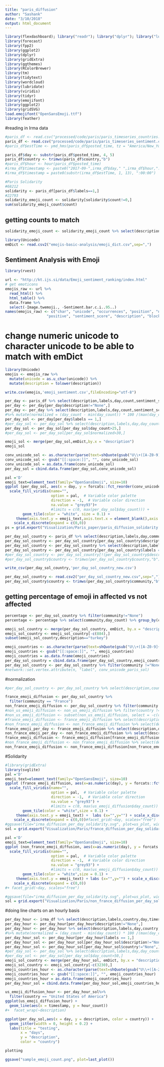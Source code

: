 ```yaml
---
title: "paris_diffusion"
author: "Sashank"
date: "3/10/2018"
output: html_document
---
```


```r
library(flexdashboard); library("readr"); library("dplyr"); library("lubridate"); library("streamgraph"); library("htmlwidgets");  library(xts); library(lubridate); library(dygraphs); library(reshape2);library(feather);library(stringr)
library(forecast)
library(fpp2)
library(ggplot2)
library(dplyr)
library(gridExtra)
library(ggthemes)
library(RColorBrewer)
library(tm)
library(tidytext)
library(wordcloud)
library(lubridate)
library(viridis)
library(tidyr)
library(emojifont)
library(ggplot2)
library(gridSVG)
load.emojifont("OpenSansEmoji.ttf")
library(feather)
```

#reading in Irma data
```r
#paris_df <- read.csv("processed/code/paris/paris_timeseries_countries.csv", stringsAsFactors = F, encoding="utf-8")
paris_df <- read.csv("processed/code/paris/paris_timeseries_sentiment.csv", stringsAsFactors = F, encoding="utf-8")
#paris_df$estTime <- ymd_hms(paris_df$posted_time, tz = "America/New_York")

```


```r
paris_df$day <- substr(paris_df$posted_time, 4, 5)
paris_df$country <- trimws(paris_df$country,"b")
#paris_df$hour <- hour(paris_df$posted_time)
#irma_df$timestamp <- paste0("2017-09-",irma_df$day," ",irma_df$hour,":00:00")
#irma_df$timestamp = paste0(substr(irma_df$estTime, 1, 13), ":00:00")
```

```r
#Paris Solidarity
#68212
solidarity <- paris_df[paris_df$labels==1,]
#22793
solidarity_emoji_count <- solidarity[solidarity$count!=0,]
sum(solidarity_emoji_count$count)
```

## getting counts to match
```r
solidarity_emoji_count <- solidarity_emoji_count %>% select(description,count) %>% group_by(description) %>% dplyr::summarise(total = sum(count))
```

```r
library(Unicode)
emDict <- read.csv2("emojis-basic-analysis/emoji_dict.csv",sep=",")
```
## Sentiment Analysis with Emoji
```r
library(rvest)

url <- "http://kt.ijs.si/data/Emoji_sentiment_ranking/index.html"
# get emoticons
emojis_raw <- url %>%
  read_html() %>%
  html_table() %>%
  data.frame %>%
  select(-Image.twemoji., -Sentiment.bar.c.i..95..)
names(emojis_raw) <- c("char", "unicode", "occurrences", "position", "negative", "neutral", 
                   "positive", "sentiment_score", "description", "block")
```
# change numeric unicode to character unicode to be able to match with emDict 
```r
library(Unicode)
emojis <- emojis_raw %>%
  mutate(unicode = as.u_char(unicode)) %>%
  mutate(description = tolower(description)) 
```

```r
write.csv(emojis,'emoji_sentiment.csv',fileEncoding="utf-8")
```

```r
per_day <- paris_df %>% select(description,labels,day,count,sentiment_score) 
per_day <- per_day[per_day$description!="None",]
per_day <- per_day %>% select(description,labels,day,count,sentiment_score) %>% group_by(description,labels,day,sentiment_score)%>% dplyr::summarise(day_count = sum(count) )
#%>% mutate(normalized = (day_count - min(day_count)) * 100 /(max(day_count) - min(day_count)))
per_day_sol <- per_day[per_day$labels == 1,]
#per_day_sol <- per_day_sol %>% select(description,labels,day,day_count) %>% group_by(day) %>% mutate(normalized = (day_count - min(day_count)) * 100 /(max(day_count) - min(day_count)))
per_day_sol <- per_day_sol[per_day_sol$day_count>25,]
#per_day_sol <- per_day_sol[per_day_sol$normalized>30,]
```

```r
emoji_sol <- merge(per_day_sol,emDict,by.x = "description")
emoji_sol
```
```r
conv_unicode_sol <- as.character(parse(text=shQuote(gsub("U\\+([A-Z0-9]+)", "\\\\U\\1", emoji_sol$unicode))))
conv_unicode_sol <- gsub("[[:space:]]", "", conv_unicode_sol) 
conv_unicode_sol = as.data.frame(conv_unicode_sol)
per_day_sol = cbind.data.frame(per_day_sol,conv_unicode_sol)
```


```r
pal ='D'
emoji_text=element_text(family="OpenSansEmoji", size=10)
ggplot (per_day_sol, aes(x = day, y = forcats::fct_reorder(conv_unicode_sol,sentiment_score), fill=day_count))+ 
  scale_fill_viridis(name="", 
                     option = pal,  # Variable color palette
                     direction = -1,  # Variable color direction
                     na.value = "grey93")+ 
                     #limits = c(0, max(per_day_sol$day_count))) +
        geom_tile(color = "white", size = 0.1) +
     theme(axis.text.y = emoji_text,axis.text.x = element_blank(),axis.ticks.x = element_blank(),panel.grid.major.x = element_blank()) +labs (x="",y="")  + scale_x_discrete(labels=c("Nov 13","Nov 14","Nov 15","Nov 16","Nov 17")) + 
    scale_x_discrete(expand = c(0,0))
ps = grid.export("Visualization/Paris_paper/paris_diffusion_solidarity.svg", addClass=T)
```

```r
per_day_sol_country <- paris_df %>% select(description,labels,day,community,count,sentiment_score)
per_day_sol_country <- per_day_sol_country[per_day_sol_country$description!="None",]
per_day_sol_country <- per_day_sol_country %>% select(description,labels,day,community,count,sentiment_score) %>% group_by(description,labels,day,community,sentiment_score) %>% dplyr::summarise(day_count = sum(count))
per_day_sol_country <- per_day_sol_country[per_day_sol_country$labels == 1,]
#per_day_sol_country <- per_day_sol_country[!(per_day_sol_country$description) %in% c("ṛ<e5><a9>union"),]
#per_day_sol_country$country <- trimws(per_day_sol_country$country,"b")
```

```r
write_csv(per_day_sol_country,'per_day_sol_country_new.csv')
```
```r
per_day_sol_country <- read.csv2("per_day_sol_country_new.csv",sep=",")
per_day_sol_country$country <- trimws(per_day_sol_country$community,"b")
```
## getting percentage of emoji in affected vs not affected
```r
percentage <- per_day_sol_country %>% filter(community!="None")
percentage <- percentage %>% select(community,day_count) %>% group_by(community) %>% dplyr::summarise(total=sum(day_count))

```
```r
emoji_sol_country <- merge(per_day_sol_country, emDict, by.x = "description",by.y = "description")
emoji_sol_country <- emoji_sol_country[-c(884),]
subset(emoji_sol_country,description=="turkey")
```


```r
emoji_countries <- as.character(parse(text=shQuote(gsub("U\\+([A-Z0-9]+)", "\\\\U\\1", emoji_sol_country$unicode))))
emoji_countries <- gsub("[[:space:]]", "", emoji_countries) 
emoji_countries = as.data.frame(emoji_countries)
per_day_sol_country = cbind.data.frame(per_day_sol_country,emoji_countries)
per_day_sol_country <- per_day_sol_country %>% filter(community !="None")
#network::set.vertex.attribute(n, "label", conv_unicode_paris_sol)
```

#normalization
```r
#per_day_sol_country <- per_day_sol_country %>% select(description,country,day,day_count) %>% group_by(description) %>% mutate(normalized = (day_count - min(day_count)) * 100 /(max(day_count) - min(day_count)))

```

```r
france_emoji_diffusion <- per_day_sol_country %>% 
  filter(community == "France")
non_france_emoji_diffusion <- per_day_sol_country %>% filter(community =="Other")
#non_us_emoji_diffusion <- non_us_emoji_diffusion %>% filter(country !="None")
#non_us_emoji_diffusion <- subset(non_us_emoji_diffusion, select = -c(country) )
#france_emoji_diffusion <- france_emoji_diffusion %>% select(description,day,day_count,emoji_countries,sentiment_score) %>% group_by(day) %>% mutate(normalized = (day_count #/sum(day_count)) * 100)
#non_france_emoji_diffusion <- non_france_emoji_diffusion %>% select(description,day,day_count,emoji_countries,sentiment_score) %>% group_by(day) %>% mutate(normalized = (day_count #/sum(day_count)) * 100)
france_emoji_per_day <- france_emoji_diffusion %>% select(description,day,day_count,emoji_countries) %>% group_by(day) %>% dplyr::summarise(counts = n() )
non_france_emoji_per_day <- non_france_emoji_diffusion %>% select(description,day,day_count,emoji_countries) %>% group_by(day) %>% dplyr::summarise(counts = n() )
france_emoji_diffusion <- france_emoji_diffusion[france_emoji_diffusion$day_count>10,]
#non_france_emoji_diffusion <- non_france_emoji_diffusion %>% select(description,day,day_count,emoji_countries,normalized) %>% group_by(description) %>% mutate(normalized = sum(normalized))
non_france_emoji_diffusion <- non_france_emoji_diffusion[non_france_emoji_diffusion$day_count > 10,]
```
#Solidarity
```r
#library(gridExtra)
library(svglite)
pal ='D'
emoji_text=element_text(family="OpenSansEmoji", size=10)
ggplot (france_emoji_diffusion, aes(x=as.numeric(day), y = forcats::fct_reorder(emoji_countries,as.numeric(sentiment_score)),fill=day_count)) + # geom_jitter() +
  scale_fill_viridis(name="", 
                     option = pal,  # Variable color palette
                     direction = -1,  # Variable color direction
                     na.value = "grey93") +
                     #limits = c(0, max(us_emoji_diffusion$day_count)) +
        geom_tile(color = "white",size = 0.1) +
     theme(axis.text.y = emoji_text) +  labs (x="",y="") + scale_x_discrete(labels=c("Nov 13","Nov 14","Nov 15","Nov 16","Nov 17")) + 
    scale_x_discrete(expand = c(0,0))#facet_grid(~day, scales="free") 
#ggsave(file="irma_diffusion_per_day_solidarity.svg", plot=us_plot, width=10, height=8)
sol = grid.export("Visualization/Paris/france_diffusion_per_day_solidarity.svg", addClass=T)
```

```r
pal ='D'
emoji_text=element_text(family="OpenSansEmoji", size=10)
ggplot (non_france_emoji_diffusion, aes(x=as.numeric(day), y = forcats::fct_reorder(emoji_countries,as.numeric(sentiment_score)) ,fill=day_count))+ #geom_jitter() +
  scale_fill_viridis(name="", 
                     option = pal,  # Variable color palette
                     direction = -1,  # Variable color direction
                     na.value = "grey93") +
                     #limits = c(0, max(us_emoji_diffusion$day_count)) +
        geom_tile(color = "white",size = 0.1) +
     theme(axis.text.y = emoji_text) + labs (x="",y="") + scale_x_discrete(labels=c("Nov 13","Nov 14","Nov 15","Nov 16","Nov 17")) + 
    scale_x_discrete(expand = c(0,0))
#+ facet_grid(~day, scales="free") 

#ggsave(file="irma_diffusion_per_day_solidarity.svg", plot=us_plot, width=10, height=8)
sol = grid.export("Visualization/Paris/non_france_diffusion_per_day_solidarity.svg", addClass=T)

```


#doing line charts on an hourly basis
```r
per_day_hour <- irma_df %>% select(description,labels,country,day,timestamp) 
per_day_hour <- per_day_hour[per_day_hour$description!="None",]
per_day_hour <- per_day_hour %>% select(description,labels,day,country,timestamp) %>% group_by(description,labels,country,day,timestamp)%>% dplyr::summarise(hour_count = n()) 
#%>% mutate(normalized = (day_count - min(day_count)) * 100 /(max(day_count) - min(day_count)))
per_day_hour_sol <- per_day_hour[per_day_hour$labels == 1,]
per_day_hour_sol <- per_day_hour_sol[per_day_hour_sol$description!="None",]
per_day_hour_sol <- per_day_hour_sol[per_day_hour_sol$country!="None",]
#per_day_sol <- per_day_sol %>% select(description,labels,day,day_count) %>% group_by(day) %>% mutate(normalized = (day_count - min(day_count)) * 100 /(max(day_count) - min(day_count)))
#per_day_sol <- per_day_sol[per_day_sol$day_count>50,]
emoji_sol_country <- merge(per_day_hour_sol, emDict, by.x = "description",by.y = "description")
emoji_sol_country <- emoji_sol_country[-c(3230),]
emoji_countries_hour <- as.character(parse(text=shQuote(gsub("U\\+([A-Z0-9]+)", "\\\\U\\1", emoji_sol_country$unicode))))
emoji_countries_hour <- gsub("[[:space:]]", "", emoji_countries_hour) 
emoji_countries_hour = as.data.frame(emoji_countries_hour)
per_day_hour_sol = cbind.data.frame(per_day_hour_sol,emoji_countries_hour)

```

```r
us_emoji_diffusion_hour <- per_day_hour_sol%>% 
  filter(country == "United States of America")
ggplot(us_emoji_diffusion_hour) +
  geom_line(aes(x = timestamp, y = hour_count))
#+  facet_wrap(~description)

```





```r
ggplot(per_day_sol,aes(x = day, y = description, color = country)) + 
  geom_jitter(width = 0, height = 0.2) +
  labs(title = "testing", 
       x = "days",
       y = "description",
       color = "country")

```


```r
plotting
```
```r
ggsave("sample_emoji_count.png", plot=last_plot())

```

```r

```